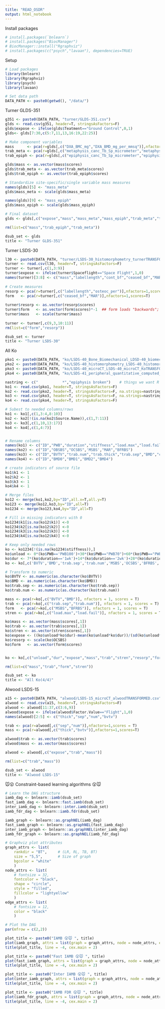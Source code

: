 ```yaml
---
title: "READ_OSDR"
output: html_notebook
---
```



Install packages
```r
# install.packages(`bnlearn`)
# install.packages("BiocManager")
# BiocManager::install("Rgraphviz")
# install.packages(c("psych","lavaan"), dependencies=TRUE)
```


Setup
```r
# Load packages
library(bnlearn)
library(Rgraphviz)
library(psych)
library(lavaan)

# Set data path
DATA_PATH <- paste0(getwd(), "/data/")
```


Turner GLDS-351
```r
g351 <- paste0(DATA_PATH, "turner/GLDS-351.csv")
glds <- read.csv(g351, header=T, stringsAsFactors=F)
glds$expose <- ifelse(glds$Teatment=="Ground Control",0,1)
glds<- glds[7:30,c(5:7,11,13,16:19,22:25)]  

# Make component variables
mass      <- pca(r=glds[,c("DXA_BMC_mg","DXA_BMD_mg_per_mmsq")],nfactors=1,scores = T)
trab_meta <- pca(r=glds[,c("metaphysis_canc_Tb_Sp_micrometer","metaphysis_canc_Tb_N_1per_mm")],nfactors=1,scores = T)
trab_epiph <- pca(r=glds[,c("epiphysis_canc_Tb_Sp_micrometer","epiphysis_canc_Tb_N_1per_mm")],nfactors=1,scores = T)

glds$mass <- as.vector(mass$scores)
glds$trab_meta <- as.vector(trab_meta$scores)
glds$trab_epiph <- as.vector(trab_epiph$scores)

# Standardize site-specific/single variable mass measures
names(glds)[5] <- "mass_meta"
glds$mass_meta <- scale(glds$mass_meta)

names(glds)[9] <- "mass_epiph"
glds$mass_epiph <- scale(glds$mass_epiph)

# Final dataset
glds <- glds[,c("expose","mass","mass_meta","mass_epiph","trab_meta","trab_epiph")]

rm(list=c("mass","trab_epiph","trab_meta"))

dsub_set <- glds
title <- "Turner GLDS-351"
```


Turner LSDS-30
```r
l30 <- paste0(DATA_PATH, "turner/LSDS-30_histomorphometry_turnerTRANSFORMED.csv")
turner <- read.csv(l30, header=T, stringsAsFactors=F)
turner <- turner[,c(1,3:9)] 
turner$expose <- ifelse(turner$Spaceflight=="Space Flight",1,0)
names(turner)[3:8] <- c("mass","labellength","cont_bf","ceased_bf","MAR","osteoc_per") 
  
# Create measures
resorp <- pca(r=turner[,c("labellength","osteoc_per")],nfactors=1,scores=T)
form   <- pca(r=turner[,c("ceased_bf","MAR")],nfactors=1,scores=T)
  
turner$resorp <- as.vector(resorp$scores)
turner$form   <- as.vector(form$scores)*-1  ## form loads "backwards"; multiply by -1 to fix
turner$mass   <- scale(turner$mass)
  
turner <- turner[,c(9,3,10:11)]
rm(list=c("form","resorp"))

dsub_set <- turner
title <- "Turner LSDS-30"
```


All Ko
```r
pko1 <- paste0(DATA_PATH, "ko/LSDS-40_Bone_Biomechanical_LDSD-40_biomechanical_KoTRANSFORMED.csv")
pko2 <- paste0(DATA_PATH, "ko/LSDS-40_histomorphometry_LSDS-40_histomorphometry_KoTRANSFORMED.csv")
pko3 <- paste0(DATA_PATH, "ko/LSDS-40_microCT_LSDS-40_microCT_KoTRANSFORMED.csv")
pko4 <- paste0(DATA_PATH, "ko/LSDS-41_peripheral_quantitative_computed_tomography_pQCT_LSDS-41_pQCT_KoTRANSFORMED.csv")

nastring <- c("           *","epiphysis broken")    # things we want R to read as NA
ko1 <- read.csv(pko1, header=T, stringsAsFactors=F)
ko2 <- read.csv(pko2, header=T, stringsAsFactors=F, na.strings=nastring)
ko3 <- read.csv(pko3, header=T, stringsAsFactors=F, na.strings=nastring)
ko4 <- read.csv(pko4, header=T, stringsAsFactors=F)

# Subest to needed columns/rows
ko1 <- ko1[,c(1,3:4,8:10)]
ko2 <- ko2[!(is.na(ko2$Source.Name)),c(1,7:11)]
ko3 <- ko3[,c(1,10,13:17)]
ko4 <- ko4[,c(1,4:7)]


# Rename columns
names(ko1) <- c("ID","PWB","duration","stiffness","load.max","load.fail")
names(ko2) <- c("ID","OBSBS","OCSBS",'MSBS',"MAR","BFRBS")
names(ko3) <- c("ID","BVTV","trab.num","trab.thick","trab.sep","BMD","cort.thick")
names(ko4) <- c("ID","BMD0","BMD1","BMD2","BMD4")

# create indicators of source file
ko1$k1 <- 1
ko2$k2 <- 1
ko3$k3 <- 1
ko4$k4 <- 1

# Merge files
ko12 <- merge(ko1,ko2,by="ID",all.x=T,all.y=T)
ko123 <- merge(ko12,ko3,by="ID",all=T)
ko1234 <- merge(ko123,ko4,by="ID",all=T) 

# Fill in missing indicators with 0
ko1234$k1[is.na(ko12$k1)] <-0
ko1234$k2[is.na(ko12$k2)] <-0
ko1234$k3[is.na(ko12$k3)] <-0
ko1234$k4[is.na(ko12$k4)] <-0

# Keep only needed rows
ko <- ko1234[!(is.na(ko1234$stiffness)),]
ko$unload <- 0*(ko$PWB=='PWB100')+30*(ko$PWB=="PWB70")+60*(ko$PWB=="PWB40")+80*(ko$PWB =="PWB20")
ko$dur <- 7*(ko$duration=='1wk')+14*(ko$duration=='2wk')+28*(ko$duration=='4wk')
ko <- ko[,c('BVTV','BMD','trab.sep','trab.num','MSBS','OCSBS','BFRBS','load.max','load.fail','unload','dur')]

# Transform to numeric
ko$BVTV <- as.numeric(as.character(ko$BVTV))
ko$BMD <- as.numeric(as.character(ko$BMD))
ko$trab.sep <- as.numeric(as.character(ko$trab.sep))
ko$trab.num <- as.numeric(as.character(ko$trab.num))

mass <- pca(r=ko[,c("BVTV","BMD")], nfactors = 1, scores = T)
trab <- pca(r=ko[,c("trab.sep","trab.num")], nfactors = 1, scores = T)
form   <- pca(r=ko[,c("MSBS","BFRBS")], nfactors = 1, scores = T)
stren <- pca(r=ko[,c("load.max","load.fail")], nfactors = 1, scores = T)

ko$mass <- as.vector(mass$scores[,1])
ko$trab <- as.vector(trab$scores[,1])
ko$stren <- as.vector(stren$scores[,1])
ko$expose <- ((ko$unload*ko$dur)-mean(ko$unload*ko$dur))/(sd(ko$unload*ko$dur))
ko$resorp <- scale(ko$OCSBS)
ko$form   <- as.vector(form$scores)


ko <- ko[,c("unload","dur","expose","mass","trab","stren","resorp","form")]

rm(list=c("mass","trab","form","stren"))

dsub_set <- ko
title <- "All Ko(4/4)"
```


Alwood LSDS-15
```r
a15 <- paste0(DATA_PATH, "alwood/LSDS-15_microCT_alwoodTRANSFORMED.csv")
alwood <- read.csv(a15, header=T, stringsAsFactors=F)
alwood <- alwood[11:37,c(3:6,9)]
alwood$expose <- ifelse(alwood$Factor.Value=="Flight",1,0)
names(alwood)[2:5] <- c("thick","sep","num","bvtv")

trab <- pca(r=alwood[,c("sep","num")],nfactors=1,scores = T)
mass <- pca(r=alwood[,c("thick","bvtv")],nfactors=1,scores=T)

alwood$trab <- as.vector(trab$scores)
alwood$mass <- as.vector(mass$scores)

alwood <- alwood[,c("expose","trab","mass")]

rm(list=c("trab","mass"))

dsub_set <- alwood
title <- "Alwood LSDS-15"
```


🐭😲 Constraint-based learning algorithms 😲🐭
```r
# Learn the DAG structure
iamb_dag <- bnlearn::iamb(dsub_set)
fast_iamb_dag <- bnlearn::fast.iamb(dsub_set)
inter_iamb_dag <- bnlearn::inter.iamb(dsub_set)
iamb_fdr_dag <- bnlearn::iamb.fdr(dsub_set)

iamb_graph <- bnlearn::as.graphNEL(iamb_dag)
fast_iamb_graph <- bnlearn::as.graphNEL(fast_iamb_dag)
inter_iamb_graph <- bnlearn::as.graphNEL(inter_iamb_dag)
iamb_fdr_graph <- bnlearn::as.graphNEL(iamb_fdr_dag)

# Graphviz plot attributes
graph_attrs <- list(
    rankdir = "BT",     # (LR, RL, TB, BT)
    size = "5,5",       # Size of graph
    bgcolor = "white"
    )
node_attrs <- list(
    # fontsize = 32, 
    fontcolor = "black", 
    shape = "circle", 
    style = "filled", 
    fillcolor = "lightyellow"
    )
edge_attrs <- list(
    # fontsize = 12,
    color = "black"
    )

# Plot the DAG
par(mfrow = c(2,2))

plot_title <- paste0("IAMB 😲🐭 ", title)
plot(iamb_graph, attrs = list(graph = graph_attrs, node = node_attrs, edge = edge_attrs))
title(plot_title, line = -4, cex.main = 2)

plot_title <- paste0("Fast IAMB 😲🐭 ", title)
plot(fast_iamb_graph, attrs = list(graph = graph_attrs, node = node_attrs, edge = edge_attrs))
title(plot_title, line = -4, cex.main = 2)

plot_title <- paste0("Inter IAMB 😲🐭 ", title)
plot(inter_iamb_graph, attrs = list(graph = graph_attrs, node = node_attrs, edge = edge_attrs))
title(plot_title, line = -4, cex.main = 2)

plot_title <- paste0("IAMB FDR 😲🐭 ", title)
plot(iamb_fdr_graph, attrs = list(graph = graph_attrs, node = node_attrs, edge = edge_attrs))
title(plot_title, line = -4, cex.main = 2)
```